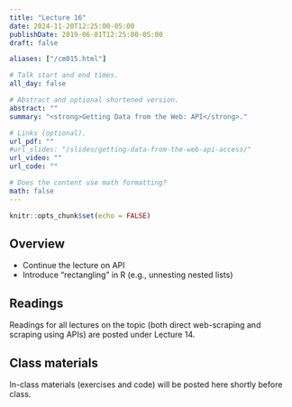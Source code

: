 ```yaml
---
title: "Lecture 16"
date: 2024-11-20T12:25:00-05:00
publishDate: 2019-06-01T12:25:00-05:00
draft: false

aliases: ["/cm015.html"]

# Talk start and end times.
all_day: false

# Abstract and optional shortened version.
abstract: ""
summary: "<strong>Getting Data from the Web: API</strong>."

# Links (optional).
url_pdf: ""
#url_slides: "/slides/getting-data-from-the-web-api-access/"
url_video: ""
url_code: ""

# Does the content use math formatting?
math: false
---
```


```r
knitr::opts_chunk$set(echo = FALSE)
```

## Overview

* Continue the lecture on API
* Introduce "rectangling" in R (e.g., unnesting nested lists)

<!--
* Practice tidying messy JSON data objects using `tidyr`
* Practice gathering data from Twitter API using the `rtweet` package in R
-->


## Readings

Readings for all lectures on the topic (both direct web-scraping and scraping using APIs) are posted under Lecture 14.

<!--
* Read [Getting data from the web: API access](/notes/application-program-interface/)
* Read [Getting data from the web: writing API queries](/notes/write-an-api-function/)
* [Practice getting data from the Twitter API](/notes/twitter-api-practice/)
* [Simplifying lists](/notes/simplify-nested-lists/)
-->


## Class materials

In-class materials (exercises and code) will be posted here shortly before class.

<!--
Run the code below in your console to download today’s in-class exercises: `usethis::use_course("css-materials/web-api-access")`
-->
